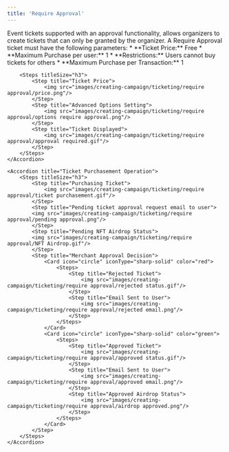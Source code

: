 ```yaml
---
title: 'Require Approval'
---
```

<Tip>
Event tickets supported with an approval functionality, allows organizers to create tickets that can only be granted by the organizer.
</Tip>

<AccordionGroup>
    <Accordion title="Creating a Require Approval Campaign Ticket">
        <Note>
            A Require Approval ticket must have the following parameters:
            * **Ticket Price:** Free
            * **Maximum Purchase per user:** 1
            * **Restrictions:** Users cannot buy tickets for others
            * **Maximum Purchase per Transaction:** 1
        </Note>
    
        <Steps titleSize="h3">
            <Step title="Ticket Price">
                <img src="images/creating-campaign/ticketing/require approval/price.png"/>
            </Step>
            <Step title="Advanced Options Setting">
                <img src="images/creating-campaign/ticketing/require approval/options require approval.png"/>
            </Step>
            <Step title="Ticket Displayed">
                <img src="images/creating-campaign/ticketing/require approval/approval required.gif"/>
            </Step>
        </Steps>  
    </Accordion>

    <Accordion title="Ticket Purchasement Operation">
        <Steps titleSize="h3">
            <Step title="Purchasing Ticket">
                <img src="images/creating-campaign/ticketing/require approval/ticket purchasement.gif"/>
            </Step>
            <Step title="Pending ticket approval request email to user">
            <img src="images/creating-campaign/ticketing/require approval/pending approval.png"/>
            </Step>
            <Step title="Pending NFT Airdrop Status">
            <img src="images/creating-campaign/ticketing/require approval/NFT Airdrop.gif"/>
            </Step>
            <Step title="Merchant Approval Decision">
                <Card icon="circle" iconType="sharp-solid" color="red">
                    <Steps>
                        <Step title="Rejected Ticket">
                            <img src="images/creating-campaign/ticketing/require approval/rejected status.gif"/>
                        </Step>
                        <Step title="Email Sent to User">
                            <img src="images/creating-campaign/ticketing/require approval/rejected email.png"/>
                        </Step>
                    </Steps>
                </Card>
                <Card icon="circle" iconType="sharp-solid" color="green">
                    <Steps>
                        <Step title="Approved Ticket">
                            <img src="images/creating-campaign/ticketing/require approval/approved status.gif"/>
                        </Step>
                        <Step title="Email Sent to User">
                            <img src="images/creating-campaign/ticketing/require approval/approved email.png"/>
                        </Step>
                        <Step title="Approved Airdrop Status">
                            <img src="images/creating-campaign/ticketing/require approval/airdrop approved.png"/>
                        </Step>
                    </Steps>
                </Card>
            </Step>
        </Steps>
    </Accordion>
</AccordionGroup>